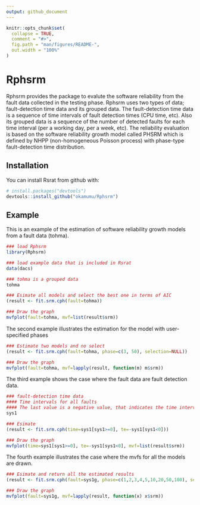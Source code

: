 ```yaml
---
output: github_document
---
```


<!-- README.md is generated from README.Rmd. Please edit that file -->

```r
knitr::opts_chunk$set(
  collapse = TRUE,
  comment = "#>",
  fig.path = "man/figures/README-",
  out.width = "100%"
)
```
# Rphsrm

Rphsrm provides the package to evalute the software reliability from the fault data collected in the testing phase. Rphsrm uses two types of data; fault-detection time data and its grouped data. The fault-detection time data is a sequence of time intervals of fault detection times (CPU time, etc). Also its grouped data is a sequence of the number of detected faults for each time interval (per a working day, per a week, etc). The reliability evaluation is based on the software reliability growth model called PHSRM which is defined by NHPP (non-homogeneous Poisson process)
with phase-type fault-detection time distribution.

## Installation

You can install Rsrat from github with:

```r
# install.packages("devtools")
devtools::install_github("okamumu/Rphsrm")
```

## Example

This is an example of the estimation of software reliability growth models from a fault data (tohma). 

```r
### load Rphsrm
library(Rphsrm)

### load example data that is included in Rsrat
data(dacs)

### tohma is a grouped data
tohma

### Esimate all models and select the best one in terms of AIC
(result <- fit.srm.cph(fault=tohma))

### Draw the graph 
mvfplot(fault=tohma, mvf=list(result$srm))
```

The second example illustrates the estimation for the model with user-specified phases

```r
### Estimate two models and no select
(result <- fit.srm.cph(fault=tohma, phase=c(3, 50), selection=NULL))

### Draw the graph
mvfplot(fault=tohma, mvf=lapply(result, function(m) m$srm))
```

The third example shows the case where the fault data are fault detection data.

```r
### fault-detection time data
#### Time intervals for all faults
#### The last value is a negative value, that indicates the time interval in which there is no fault detection after the last fault detection.
sys1

### Esimate
(result <- fit.srm.cph(time=sys1[sys1>=0], te=-sys1[sys1<0]))

### Draw the graph
mvfplot(time=sys1[sys1>=0], te=-sys1[sys1<0], mvf=list(result$srm))
```

The fourth example illustrates the case where the mvfs for all the models are drawn.

```r
### Esimate and return all the estimated results
(result <- fit.srm.cph(fault=sys1g, phase=c(1,2,3,4,5,10,20,50,100), selection=NULL))

### Draw the graph
mvfplot(fault=sys1g, mvf=lapply(result, function(x) x$srm))
```

